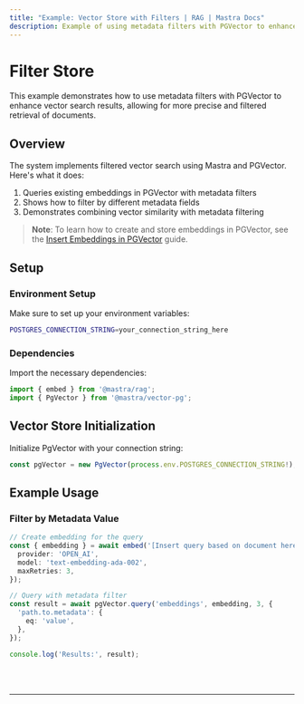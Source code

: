 ```yaml
---
title: "Example: Vector Store with Filters | RAG | Mastra Docs"
description: Example of using metadata filters with PGVector to enhance vector search results in Mastra.
---
```



# Filter Store

This example demonstrates how to use metadata filters with PGVector to enhance vector search results, allowing for more precise and filtered retrieval of documents.

## Overview

The system implements filtered vector search using Mastra and PGVector. Here's what it does:

1. Queries existing embeddings in PGVector with metadata filters
2. Shows how to filter by different metadata fields
3. Demonstrates combining vector similarity with metadata filtering

> **Note**: To learn how to create and store embeddings in PGVector, see the [Insert Embeddings in PGVector](./insert-embedding-in-pgvector) guide.

## Setup

### Environment Setup

Make sure to set up your environment variables:

```bash filename=".env"
POSTGRES_CONNECTION_STRING=your_connection_string_here
```

### Dependencies

Import the necessary dependencies:

```typescript copy showLineNumbers filename="src/index.ts"
import { embed } from '@mastra/rag';
import { PgVector } from '@mastra/vector-pg';
```

## Vector Store Initialization

Initialize PgVector with your connection string:

```typescript copy showLineNumbers{4} filename="src/index.ts"
const pgVector = new PgVector(process.env.POSTGRES_CONNECTION_STRING!);
```

## Example Usage

### Filter by Metadata Value

```typescript copy showLineNumbers{55} filename="src/index.ts"
// Create embedding for the query
const { embedding } = await embed('[Insert query based on document here]', {
  provider: 'OPEN_AI',
  model: 'text-embedding-ada-002',
  maxRetries: 3,
});

// Query with metadata filter
const result = await pgVector.query('embeddings', embedding, 3, {
  'path.to.metadata': {
    eq: 'value',
  },
});

console.log('Results:', result);
```

<br />
<br />
<hr className="dark:border-[#404040] border-gray-300" />
<br />
<br />
<GithubLink
  link={
    "https://github.com/mastra-ai/mastra/blob/main/examples/basics/rag/filter-store"
  }
/>
